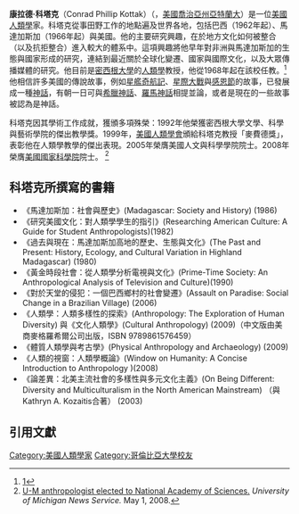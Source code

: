 {{Refimprove|time=2014-08-05T10:39:33+00:00}}
{{Infobox scientist
| 姓名 = 康拉德·科塔克
| 原文名 = Conrad Phillip Kottak
| 出生日期 = 
| 出生地 = 美國
|国籍=美国
|field=人類學}}
'''康拉德·科塔克'''（Conrad Phillip Kottak）（{{bd|1942年|10月6日||}}，[[美國|美國]][[喬治亞州|喬治亞州]][[亞特蘭大|亞特蘭大]]）是一位[[美國|美國]][[人類學|人類學]]家。科塔克從事田野工作的地點遍及世界各地，包括巴西（1962年起）、馬達加斯加（1966年起）與美國。他的主要研究興趣，在於地方文化如何被整合（以及抗拒整合）進入較大的體系中。這項興趣將他早年對非洲與馬達加斯加的生態與國家形成的研究，連結到最近關於全球化變遷、國家與國際文化，以及大眾傳播媒體的研究。他目前是[[密西根大學|密西根大學]]的[[人類學|人類學]]教授，他從1968年起在該校任教。<ref>[http://www.books.com.tw/exep/prod/booksfile.php?item=0010449829]{{dead link|date=2018年2月 |bot=InternetArchiveBot |fix-attempted=yes }}</ref>他相信許多美國的傳說故事，例如[[星艦奇航記|星艦奇航記]]、[[星際大戰|星際大戰]]與[[感恩節|感恩節]]的故事，已發展成一種[[神話|神話]]，有朝一日可與[[希臘神話|希臘神話]]、[[羅馬神話|羅馬神話]]相提並論，或者是現在的一些故事被認為是神話。

科塔克因其學術工作成就，獲頒多項殊榮：1992年他榮獲密西根大學文學、科學與藝術學院的傑出教學獎。1999年，[[美國人類學會|美國人類學會]]頒給科塔克教授「麥費德獎」，表彰他在人類學教學的傑出表現。2005年榮膺美國人文與科學學院院士。2008年榮膺[[美國國家科學院|美國國家科學院]]院士。
<ref>[http://www.ns.umich.edu/htdocs/releases/story.php?id=6527 U-M  anthropologist elected to National Academy of Sciences.] {{Wayback|url=http://www.ns.umich.edu/htdocs/releases/story.php?id=6527 |date=20110815040549 }} ''University of Michigan News Service.'' May 1, 2008.</ref> 

==科塔克所撰寫的書籍==
*《馬達加斯加：社會與歷史》(Madagascar: Society and History) (1986)
*《研究美國文化：對人類學學生的指引》(Researching American Culture: A Guide for Student Anthropologists)(1982)
*《過去與現在：馬達加斯加高地的歷史、生態與文化》(The Past and Present: History, Ecology, and Cultural Variation in Highland Madagascar) (1980)
*《黃金時段社會：從人類學分析電視與文化》(Prime-Time Society: An Anthropological Analysis of Television and Culture)(1990)
*《對於天堂的侵犯：一個巴西鄉村的社會變遷》(Assault on Paradise: Social Change in a Brazilian Village) (2006)
*《人類學：人類多樣性的探索》(Anthropology: The Exploration of Human Diversity) 與《文化人類學》(Cultural Anthropology) (2009)（中文版由美商麥格羅希爾公司出版，ISBN 9789861576459）
*《體質人類學與考古學》(Physical Anthropology and Archaeology) (2009)
*《人類的視窗：人類學概論》(Window on Humanity: A Concise Introduction to Anthropology )(2008)
*《論差異：北美主流社會的多樣性與多元文化主義》(On Being Different: Diversity and Multiculturalism in the North American Mainstream) （與Kathryn A. Kozaitis合著） (2003)

==引用文獻==
<references/>

{{Authority control}}
{{DEFAULTSORT: Kottak, Conrad}}
[[Category:美國人類學家|Category:美國人類學家]]
[[Category:哥倫比亞大學校友|Category:哥倫比亞大學校友]]